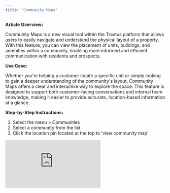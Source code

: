 ```yaml
---
title: "Community Maps"
---
```


**Article Overview:**

Community Maps is a new visual tool within the Travtus platform that allows users to easily navigate and understand the physical layout of a property. With this feature, you can view the placement of units, buildings, and amenities within a community, enabling more informed and efficient communication with residents and prospects.

**Use Case:**

Whether you're helping a customer locate a specific unit or simply looking to gain a deeper understanding of the community's layout, Community Maps offers a clear and interactive way to explore the space. This feature is designed to support both customer-facing conversations and internal team knowledge, making it easier to provide accurate, location-based information at a glance.

**Step-by-Step Instructions:**

1. Select the menu \> Communities
2. Select a community from the list
3. Click the location pin located at the top to 'view community map'

<iframe src="https://www.loom.com/embed/e27b5633cf884fe4a04ca4486277c750" title="Loom video player" frameborder="0" className="w-full aspect-video rounded-xl" allow="accelerometer; autoplay; clipboard-write; encrypted-media; gyroscope; picture-in-picture; web-share" allowfullscreen />

\
Coming Soon: Maps will also support automated leasing conversations by presenting available units to prospective residents.

For example, if someone is searching for a three-bedroom unit, our AI agent can now share real time availability alongside an interactive floor plan. This creates a more informed and engaging experience for prospective renters.
